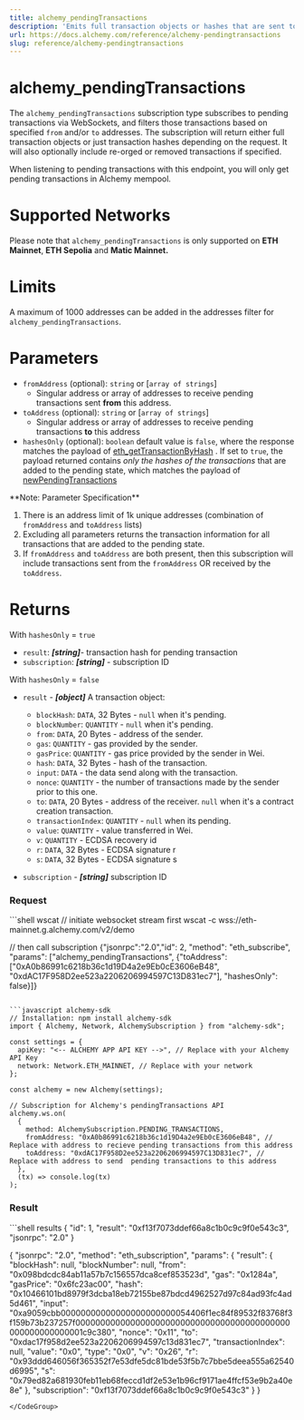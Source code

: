 ```yaml
---
title: alchemy_pendingTransactions
description: 'Emits full transaction objects or hashes that are sent to the network, marked as pending, based on provided filters.'
url: https://docs.alchemy.com/reference/alchemy-pendingtransactions
slug: reference/alchemy-pendingtransactions
---
```


# alchemy\_pendingTransactions

The `alchemy_pendingTransactions` subscription type subscribes to pending transactions via WebSockets, and filters those transactions based on specified `from` and/or `to` addresses. The subscription will return either full transaction objects or just transaction hashes depending on the request. It will also optionally include re-orged or removed transactions if specified.

<Info>
  When listening to pending transactions with this endpoint, you will only get
  pending transactions in Alchemy mempool.
</Info>

# Supported Networks

Please note that `alchemy_pendingTransactions` is only supported on **ETH Mainnet**, **ETH Sepolia** and **Matic Mainnet.**

# Limits

A maximum of 1000 addresses can be added in the addresses filter for `alchemy_pendingTransactions`.

# Parameters

* `fromAddress` (optional): `string` or \[`array of strings`]
  * Singular address or array of addresses to receive pending transactions sent **from** this address.
* `toAddress` (optional): `string` or \[`array of strings`]
  * Singular address or array of addresses to receive pending transactions **to** this address
* `hashesOnly` (optional): `boolean` default value is `false`, where the response matches the payload of [eth\_getTransactionByHash](/reference/eth-gettransactionbyhash) . If set to `true`, the payload returned contains *only the hashes of the transactions* that are added to the pending state, which matches the payload of [newPendingTransactions](/reference/newpendingtransactions)

<Info>
  **Note: Parameter Specification**

  1. There is an address limit of 1k unique addresses (combination of
     `fromAddress` and `toAddress` lists)
  2. Excluding all parameters returns the transaction information for all transactions that are added to the pending state.
  3. If `fromAddress` and `toAddress` are both present, then this subscription
     will include transactions sent from the `fromAddress` OR received by the
     `toAddress`.
</Info>

# Returns

With `hashesOnly` = `true`

* `result`: ***\[string]***- transaction hash for pending transaction
* `subscription`: ***\[string]*** - subscription ID

With `hashesOnly` = `false`

* `result` - ***\[object]*** A transaction object:

  * `blockHash`: `DATA`, 32 Bytes - `null` when it's pending.
  * `blockNumber`: `QUANTITY` - `null` when it's pending.
  * `from`: `DATA`, 20 Bytes - address of the sender.
  * `gas`: `QUANTITY` - gas provided by the sender.
  * `gasPrice`: `QUANTITY` - gas price provided by the sender in Wei.
  * `hash`: `DATA`, 32 Bytes - hash of the transaction.
  * `input`: `DATA` - the data send along with the transaction.
  * `nonce`: `QUANTITY` - the number of transactions made by the sender prior to this one.
  * `to`: `DATA`, 20 Bytes - address of the receiver. `null` when it's a contract creation transaction.
  * `transactionIndex`: `QUANTITY` - `null` when its pending.
  * `value`: `QUANTITY` - value transferred in Wei.
  * `v`: `QUANTITY` - ECDSA recovery id
  * `r`: `DATA`, 32 Bytes - ECDSA signature r
  * `s`: `DATA`, 32 Bytes - ECDSA signature s

* `subscription` - ***\[string]*** subscription ID

### Request

<CodeGroup>
  ```shell wscat
  // initiate websocket stream first
  wscat -c wss://eth-mainnet.g.alchemy.com/v2/demo

  // then call subscription
  {"jsonrpc":"2.0","id": 2, "method": "eth_subscribe", "params": ["alchemy_pendingTransactions", {"toAddress": ["0xA0b86991c6218b36c1d19D4a2e9Eb0cE3606eB48", "0xdAC17F958D2ee523a2206206994597C13D831ec7"], "hashesOnly": false}]}

  ```

  ```javascript alchemy-sdk
  // Installation: npm install alchemy-sdk
  import { Alchemy, Network, AlchemySubscription } from "alchemy-sdk";

  const settings = {
    apiKey: "<-- ALCHEMY APP API KEY -->", // Replace with your Alchemy API Key
    network: Network.ETH_MAINNET, // Replace with your network
  };

  const alchemy = new Alchemy(settings);

  // Subscription for Alchemy's pendingTransactions API
  alchemy.ws.on(
    {
      method: AlchemySubscription.PENDING_TRANSACTIONS,
      fromAddress: "0xA0b86991c6218b36c1d19D4a2e9Eb0cE3606eB48", // Replace with address to recieve pending transactions from this address
      toAddress: "0xdAC17F958D2ee523a2206206994597C13D831ec7", // Replace with address to send  pending transactions to this address
    },
    (tx) => console.log(tx)
  );
  ```
</CodeGroup>

### Result

<CodeGroup>
  ```shell results
  {
      "id": 1,
      "result": "0xf13f7073ddef66a8c1b0c9c9f0e543c3",
      "jsonrpc": "2.0"
  }

  {
      "jsonrpc": "2.0",
      "method": "eth_subscription", 
      "params": {
          "result": {
              "blockHash": null,
              "blockNumber": null,
              "from": "0x098bdcdc84ab11a57b7c156557dca8cef853523d",
              "gas": "0x1284a",
              "gasPrice": "0x6fc23ac00",
              "hash": "0x10466101bd8979f3dcba18eb72155be87bdcd4962527d97c84ad93fc4ad5d461",
              "input": "0xa9059cbb00000000000000000000000054406f1ec84f89532f83768f3f159b73b237257f0000000000000000000000000000000000000000000000000000000001c9c380",
              "nonce": "0x11",
              "to": "0xdac17f958d2ee523a2206206994597c13d831ec7",
              "transactionIndex": null,
              "value": "0x0",
              "type": "0x0",
              "v": "0x26",
              "r": "0x93ddd646056f365352f7e53dfe5dc81bde53f5b7c7bbe5deea555a62540d6995",
              "s": "0x79ed82a681930feb11eb68feccd1df2e53e1b96cf9171ae4ffcf53e9b2a40e8e"
          },
          "subscription": "0xf13f7073ddef66a8c1b0c9c9f0e543c3"
      }
  }
  ```
</CodeGroup>

